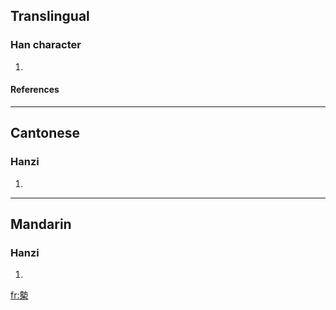 ==Translingual==
===Han character===
{{Han char|rn=75|rad=木|as=11|sn=15|four=5590<sub>4</sub>|canj=土戈木 (GID)}}
# {{defn|Han|sort=木11}}
====References====
{{Han ref|kx=0548.040|dkj=15383|dj=0935.230|hdz=21272.100|uh=69F7|ud=27127|bh=E5DD|bd=58845}}
----
==Cantonese==
===Hanzi===
{{yue-hanzi|jyut=|y=yit6}}
# {{defn|Cantonese}}
----
==Mandarin==
===Hanzi===
{{cmn-hanzi|pin=[[yì]] ([[yi4]])|wg=i<sup>4</sup>}}
# {{defn|Mandarin}}






[[fr:槷]]